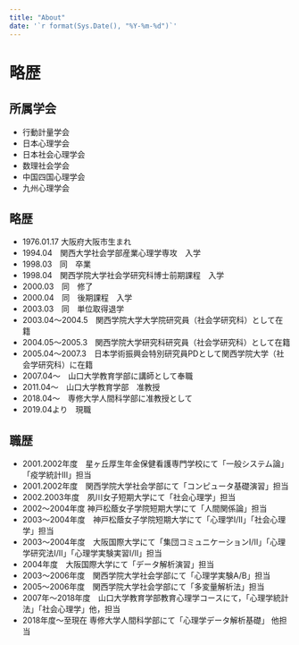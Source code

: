 ```yaml
---
title: "About"
date: '`r format(Sys.Date(), "%Y-%m-%d")`'
---
```



# 略歴

## 所属学会

+ 行動計量学会
+ 日本心理学会
+ 日本社会心理学会
+ 数理社会学会
+ 中国四国心理学会
+ 九州心理学会

## 略歴

+ 1976.01.17 大阪府大阪市生まれ
+ 1994.04　関西大学社会学部産業心理学専攻　入学
+ 1998.03　同　卒業
+ 1998.04　関西学院大学社会学研究科博士前期課程　入学
+ 2000.03　同　修了
+ 2000.04　同　後期課程　入学
+ 2003.03　同　単位取得退学
+ 2003.04～2004.5　関西学院大学大学院研究員（社会学研究科）として在籍
+ 2004.05～2005.3　関西学院大学研究科研究員（社会学研究科）として在籍
+ 2005.04～2007.3　日本学術振興会特別研究員PDとして関西学院大学（社会学研究科）に在籍
+ 2007.04～　山口大学教育学部に講師として奉職
+ 2011.04～　山口大学教育学部　准教授
+ 2018.04〜　専修大学人間科学部に准教授として
+ 2019.04より　現職

## 職歴

+ 2001.2002年度　星ヶ丘厚生年金保健看護専門学校にて「一般システム論」「疫学統計III」担当
+ 2001.2002年度　関西学院大学社会学部にて「コンピュータ基礎演習」担当
+ 2002.2003年度　夙川女子短期大学にて「社会心理学」担当
+ 2002～2004年度 神戸松蔭女子学院短期大学にて「人間関係論」担当
+ 2003～2004年度　神戸松蔭女子学院短期大学にて「心理学I/II」「社会心理学」担当
+ 2003～2004年度　大阪国際大学にて「集団コミュニケーションI/II」「心理学研究法I/II」「心理学実験実習I/II」担当
+ 2004年度　大阪国際大学にて「データ解析演習」担当
+ 2003～2006年度　関西学院大学社会学部にて「心理学実験A/B」担当
+ 2005～2006年度　関西学院大学社会学部にて「多変量解析法」担当
+ 2007年〜2018年度　山口大学教育学部教育心理学コースにて，「心理学統計法」「社会心理学」他，担当
+ 2018年度〜至現在 専修大学人間科学部にて「心理学データ解析基礎」 他担当
